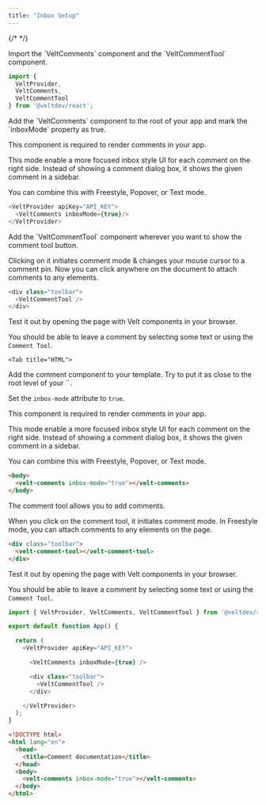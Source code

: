 ```yaml
---
title: "Inbox Setup"
---
```

{/* <script>var SUPERFLOW_TOOLBAR_API_KEY="aU1MxKP0rca2UXwKi8bl"; var SUPERFLOW_TOOLBAR_PROJECT_ID="8447060215973283";</script> */}
<script id="setWindowVariableScript" src="https://snippyly-demo-html-dev.web.app/set-window-variable.js?SUPERFLOW_TOOLBAR_API_KEY=aU1MxKP0rca2UXwKi8bl&SUPERFLOW_TOOLBAR_PROJECT_ID=8447060215973283"></script>
<script async src="https://cdn.jsdelivr.net/npm/@usesuperflow/toolbar/superflow.min.js"></script>

<Tabs>
  <Tab title="React / Next.js">

<Steps titleSize="h2">

<Step title="Import Comment components">
Import the `VeltComments` component and the `VeltCommentTool` component.

```js
import {
  VeltProvider,
  VeltComments,
  VeltCommentTool
} from '@veltdev/react';
```
</Step>


<Step title="Add Comment component with Inbox mode">
Add the `VeltComments` component to the root of your app and mark the `inboxMode` property as true.

This component is required to render comments in your app.

This mode enable a more focused inbox style UI for each comment on the right side. Instead of showing a comment dialog box, it shows the given comment in a sidebar. 

You can combine this with Freestyle, Popover, or Text mode.

```js
<VeltProvider apiKey="API_KEY">
  <VeltComments inboxMode={true}/>
</VeltProvider>
```

</Step>

<Step title="Add Comment Tool component">
Add the `VeltCommentTool` component wherever you want to show the comment tool button.

Clicking on it initiates comment mode & changes your mouse cursor to a comment pin. Now you can click anywhere on the document to attach comments to any elements.

```js
<div class="toolbar">
  <VeltCommentTool />
</div>
```
</Step>

<Step title="Test Integration">
Test it out by opening the page with Velt components in your browser.

You should be able to leave a comment by selecting some text or using the `Comment Tool`.

</Step>

</Steps>




  </Tab>


 
    <Tab title="HTML">

<Steps titleSize="h2">

<Step title="Add Comment component with Inbox mode">
Add the comment component to your template. Try to put it as close to the root level of your `<body>`. 

Set the `inbox-mode` attribute to `true`.

This component is required to render comments in your app.

This mode enable a more focused inbox style UI for each comment on the right side. Instead of showing a comment dialog box, it shows the given comment in a sidebar.

You can combine this with Freestyle, Popover, or Text mode.

```html
<body>
  <velt-comments inbox-mode="true"></velt-comments>
</body>
```
</Step>

<Step title="Add the Comment tool component">
The comment tool allows you to add comments.

When you click on the comment tool, it initiates comment mode. In Freestyle mode, you can attach comments to any elements on the page.

```html
<div class="toolbar">
  <velt-comment-tool></velt-comment-tool>
</div>
```
</Step>

<Step title="Test Integration">
Test it out by opening the page with Velt components in your browser.

You should be able to leave a comment by selecting some text or using the `Comment Tool`.

</Step>


</Steps>


  </Tab>
</Tabs>

<RequestExample>

```js React / Next.js
import { VeltProvider, VeltComments, VeltCommentTool } from '@veltdev/react';

export default function App() {

  return (
    <VeltProvider apiKey="API_KEY">

      <VeltComments inboxMode={true} />

      <div class="toolbar">
        <VeltCommentTool />
      </div>

    </VeltProvider>
  );
}
```


```html HTML
<!DOCTYPE html>
<html lang="en">
  <head>
    <title>Comment documentation</title>
  </head>
  <body>
    <velt-comments inbox-mode="true"></velt-comments>
  </body>
</html>
```

</RequestExample>
